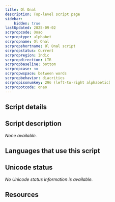 ```yaml
---
title: Ol Onal
description: Top-level script page
sidebar:
    hidden: true
lastUpdated: 2025-09-02
scrpropcode: Onao
scrproptype: alphabet
scrpropname: Ol Onal
scrpropshortname: Ol Onal script
scrpropstatus: Current
scrpropregion: Indic
scrpropdirection: LTR
scrpropbaseline: bottom
scrpropcase: no
scrpropwspace: between words
scrpropbehavior: diacritics
scrpropisonumkey: 296 (left-to-right alphabetic)
scrpropotcode: onao
---
```



## Script details

<ScriptDetails />

## Script description

_None available._

## Languages that use this script

<WsList script='Onao' wsMax='5' />

## Unicode status

_No Unicode status information is available._

## Resources

<ScriptResources detailSummary='seemore' />

